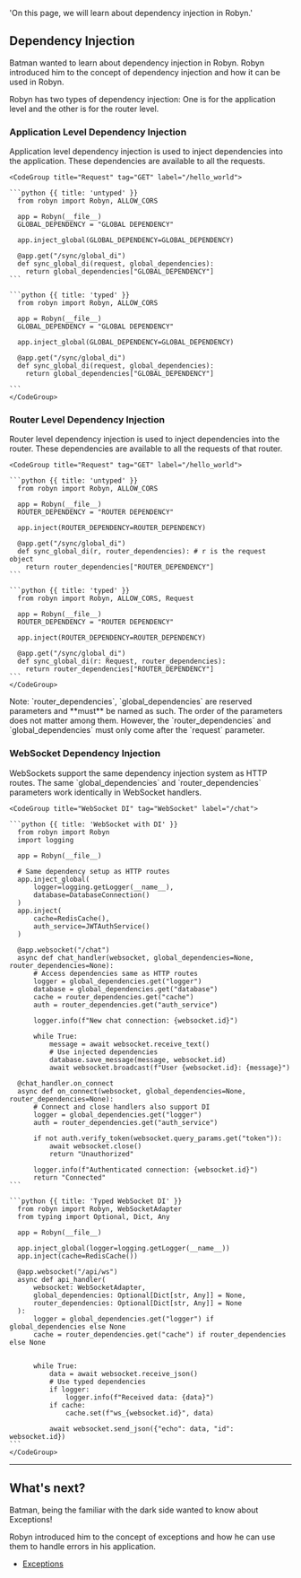   'On this page, we will learn about dependency injection in Robyn.'


## Dependency Injection

Batman wanted to learn about dependency injection in Robyn. Robyn introduced him to the concept of dependency injection and how it can be used in Robyn.



Robyn has two types of dependency injection:
One is for the application level and the other is for the router level.

### Application Level Dependency Injection

<Row>
<Col>
Application level dependency injection is used to inject dependencies into the application. These dependencies are available to all the requests.
</Col>
  <Col>

    <CodeGroup title="Request" tag="GET" label="/hello_world">

    ```python {{ title: 'untyped' }}
      from robyn import Robyn, ALLOW_CORS

      app = Robyn(__file__)
      GLOBAL_DEPENDENCY = "GLOBAL DEPENDENCY"

      app.inject_global(GLOBAL_DEPENDENCY=GLOBAL_DEPENDENCY)

      @app.get("/sync/global_di")
      def sync_global_di(request, global_dependencies):
        return global_dependencies["GLOBAL_DEPENDENCY"]
    ```

    ```python {{ title: 'typed' }}
      from robyn import Robyn, ALLOW_CORS

      app = Robyn(__file__)
      GLOBAL_DEPENDENCY = "GLOBAL DEPENDENCY"

      app.inject_global(GLOBAL_DEPENDENCY=GLOBAL_DEPENDENCY)

      @app.get("/sync/global_di")
      def sync_global_di(request, global_dependencies):
        return global_dependencies["GLOBAL_DEPENDENCY"]

    ```
    </CodeGroup>
  </Col>
</Row>


### Router Level Dependency Injection

<Row>
<Col>
Router level dependency injection is used to inject dependencies into the router. These dependencies are available to all the requests of that router.
</Col>
  <Col>

    <CodeGroup title="Request" tag="GET" label="/hello_world">

    ```python {{ title: 'untyped' }}
      from robyn import Robyn, ALLOW_CORS

      app = Robyn(__file__)
      ROUTER_DEPENDENCY = "ROUTER DEPENDENCY"

      app.inject(ROUTER_DEPENDENCY=ROUTER_DEPENDENCY)

      @app.get("/sync/global_di")
      def sync_global_di(r, router_dependencies): # r is the request object
        return router_dependencies["ROUTER_DEPENDENCY"]
    ```

    ```python {{ title: 'typed' }}
      from robyn import Robyn, ALLOW_CORS, Request

      app = Robyn(__file__)
      ROUTER_DEPENDENCY = "ROUTER DEPENDENCY"

      app.inject(ROUTER_DEPENDENCY=ROUTER_DEPENDENCY)

      @app.get("/sync/global_di")
      def sync_global_di(r: Request, router_dependencies):
        return router_dependencies["ROUTER_DEPENDENCY"]
    ```
    </CodeGroup>
  </Col>
</Row>

<Row>
<Col>
Note: `router_dependencies`, `global_dependencies` are reserved parameters and **must** be named as such. The order of the parameters does not matter among them. However, the `router_dependencies` and `global_dependencies` must only come after the `request` parameter. 
</Col>
</Row>

### WebSocket Dependency Injection

<Row>
<Col>
WebSockets support the same dependency injection system as HTTP routes. The same `global_dependencies` and `router_dependencies` parameters work identically in WebSocket handlers.
</Col>
  <Col>

    <CodeGroup title="WebSocket DI" tag="WebSocket" label="/chat">

    ```python {{ title: 'WebSocket with DI' }}
      from robyn import Robyn
      import logging

      app = Robyn(__file__)
      
      # Same dependency setup as HTTP routes
      app.inject_global(
          logger=logging.getLogger(__name__),
          database=DatabaseConnection()
      )
      app.inject(
          cache=RedisCache(),
          auth_service=JWTAuthService()
      )

      @app.websocket("/chat")
      async def chat_handler(websocket, global_dependencies=None, router_dependencies=None):
          # Access dependencies same as HTTP routes
          logger = global_dependencies.get("logger")
          database = global_dependencies.get("database")
          cache = router_dependencies.get("cache")
          auth = router_dependencies.get("auth_service")
          
          logger.info(f"New chat connection: {websocket.id}")
          
          while True:
              message = await websocket.receive_text()
              # Use injected dependencies
              database.save_message(message, websocket.id)
              await websocket.broadcast(f"User {websocket.id}: {message}")

      @chat_handler.on_connect
      async def on_connect(websocket, global_dependencies=None, router_dependencies=None):
          # Connect and close handlers also support DI
          logger = global_dependencies.get("logger")
          auth = router_dependencies.get("auth_service")
          
          if not auth.verify_token(websocket.query_params.get("token")):
              await websocket.close()
              return "Unauthorized"
              
          logger.info(f"Authenticated connection: {websocket.id}")
          return "Connected"
    ```

    ```python {{ title: 'Typed WebSocket DI' }}
      from robyn import Robyn, WebSocketAdapter
      from typing import Optional, Dict, Any

      app = Robyn(__file__)
      
      app.inject_global(logger=logging.getLogger(__name__))
      app.inject(cache=RedisCache())

      @app.websocket("/api/ws")
      async def api_handler(
          websocket: WebSocketAdapter, 
          global_dependencies: Optional[Dict[str, Any]] = None,
          router_dependencies: Optional[Dict[str, Any]] = None
      ):
          logger = global_dependencies.get("logger") if global_dependencies else None
          cache = router_dependencies.get("cache") if router_dependencies else None
          
          
          while True:
              data = await websocket.receive_json()
              # Use typed dependencies
              if logger:
                  logger.info(f"Received data: {data}")
              if cache:
                  cache.set(f"ws_{websocket.id}", data)
              
              await websocket.send_json({"echo": data, "id": websocket.id})
    ```
    </CodeGroup>
  </Col>
</Row>

---


## What's next?

Batman, being the familiar with the dark side wanted to know about Exceptions!

Robyn introduced him to the concept of exceptions and how he can use them to handle errors in his application.

- [Exceptions](/documentation/en/api_reference/exceptions)

